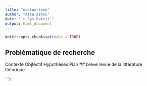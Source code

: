 ```yaml
---
title: "ecotourisme"
author: "Asta Astou"
date: "`r Sys.Date()`"
output: html_document
---
```


```r
knitr::opts_chunk$set(echo = TRUE)
```

## Problèmatique de recherche
Contexte
Objtectif
Hypothèses
Plan
## brève revue de la littérature théorique



```r
